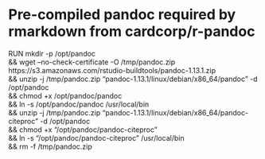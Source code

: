 # Pre-compiled pandoc required by rmarkdown from cardcorp/r-pandoc
RUN mkdir -p /opt/pandoc \
  && wget --no-check-certificate -O /tmp/pandoc.zip https://s3.amazonaws.com/rstudio-buildtools/pandoc-1.13.1.zip \
  && unzip -j /tmp/pandoc.zip "pandoc-1.13.1/linux/debian/x86_64/pandoc" -d /opt/pandoc \
  && chmod +x /opt/pandoc/pandoc \
  && ln -s /opt/pandoc/pandoc /usr/local/bin \
  && unzip -j /tmp/pandoc.zip "pandoc-1.13.1/linux/debian/x86_64/pandoc-citeproc" -d /opt/pandoc \
  && chmod +x "/opt/pandoc/pandoc-citeproc" \
  && ln -s "/opt/pandoc/pandoc-citeproc" /usr/local/bin \
  && rm -f /tmp/pandoc.zip
